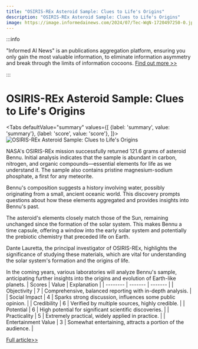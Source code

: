 ```yaml
---
title: "OSIRIS-REx Asteroid Sample: Clues to Life's Origins"
description: "OSIRIS-REx Asteroid Sample: Clues to Life's Origins"
image: https://image.informedainews.com/2024/07/Tec-WqN-1720497250-0.jpg
---
```



:::info

"Informed AI News" is an publications aggregation platform, ensuring you only gain the most valuable information, to eliminate information asymmetry and break through the limits of information cocoons.  [Find out more >>](/)

:::

# OSIRIS-REx Asteroid Sample: Clues to Life's Origins


<Tabs
	defaultValue="summary"
	values={[
	{label: 'summary', value: 'summary'},
	{label: 'score', value: 'score'},
]}>
<TabItem value="summary">
<img
  src="https://image.informedainews.com/2024/07/Tec-WqN-1720497250-0.jpg"
  alt="OSIRIS-REx Asteroid Sample: Clues to Life's Origins"
/>



NASA's OSIRIS-REx mission successfully returned 121.6 grams of asteroid Bennu. Initial analysis indicates that the sample is abundant in carbon, nitrogen, and organic compounds—essential elements for life as we understand it. The sample also contains pristine magnesium-sodium phosphate, a first for any meteorite.

Bennu's composition suggests a history involving water, possibly originating from a small, ancient oceanic world. This discovery prompts questions about how these elements aggregated and provides insights into Bennu's past.

The asteroid's elements closely match those of the Sun, remaining unchanged since the formation of the solar system. This makes Bennu a time capsule, offering a window into the early solar system and potentially the prebiotic chemistry that preceded life on Earth.

Dante Lauretta, the principal investigator of OSIRIS-REx, highlights the significance of studying these materials, which are vital for understanding the solar system's formation and the origins of life.

In the coming years, various laboratories will analyze Bennu's sample, anticipating further insights into the origins and evolution of Earth-like planets.
</TabItem>
<TabItem value="score">
	| Scores     | Value   | Explanation |
	| -------- | ------- | ------- |
	| Objectivity  | 7    | Comprehensive, balanced reporting with in-depth analysis.    |
	| Social Impact | 4     | Sparks strong discussion, influences some public opinion.    |
	| Credibility    | 6    | Verified by multiple sources, highly credible.    |
	| Potential    | 6    | High potential for significant scientific discoveries.    |
	| Practicality    | 5    | Extremely practical, widely applied in practice.    |
	| Entertainment Value    | 3    | Somewhat entertaining, attracts a portion of the audience.    |
</TabItem>
</Tabs>

[Full article>>](https://www.cnbeta.com.tw/articles/science/1437523.htm)
